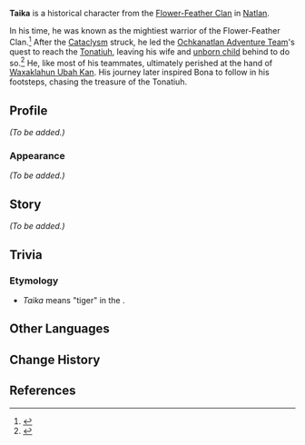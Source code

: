 {{Stub|Missing profile}}
{{Character Infobox
|type             = Mentioned
|image            = <!--NPC Taika.png-->
|realname         = <!-- Optional, if different from in-game name -->
|deceased         = Past
|region           = Natlan
|affiliation      = Flower-Feather Clan
|title            = Lord Taika
|titleRef         = <ref>{{Ref/Quest|Twisted Extension}}</ref>
|ancestry         = <!-- Clan/family -->
|father           = 
|mother           = 
|spouse           = Bona's Mother (wife)
|sibling          = 
|child            = Bona
|childNote        = deceased
|relative         = 
|voiceEN          = 
|voiceCN          = 
|voiceJP          = 
|voiceKR          = 
}}
'''Taika''' is a historical character from the [[Flower-Feather Clan]] in [[Natlan]].

In his time, he was known as the mightiest warrior of the Flower-Feather Clan.<ref>{{Ref/Arti|Demon-Warrior's Feather Mask}}</ref> After the [[Cataclysm]] struck, he led the [[Ochkanatlan Adventure Team]]'s quest to reach the [[Tonatiuh]], leaving his wife and [[Bona|unborn child]] behind to do so.<ref>{{Ref/Quest|Moment of Awakening}}</ref> He, like most of his teammates, ultimately perished at the hand of [[Waxaklahun Ubah Kan]]. His journey later inspired Bona to follow in his footsteps, chasing the treasure of the Tonatiuh.

==Profile==
''(To be added.)''

===Appearance===
''(To be added.)''

==Story==
''(To be added.)''
<!-- 
==Notes==
{{Reflist|note=1}}
-->
==Trivia==
===Etymology===
* ''Taika'' means "tiger" in the {{w|Māori language}}.

==Other Languages==
{{Other Languages
|default_hidden=1
|en      = Taika
|zhs     = 泰卡
|zhs_rm  = Tàikǎ
|zht     = 泰卡
|zht_rm  = Tàikǎ
|ja      = タイカ
|ko      = 타이카
|es      = Taika
|fr      = Taika
|ru      = Тайка
|th      = Taika
|vi      = Taika
|de      = Taika
|id      = Taika
|pt      = Taika
|tr      = Taika
|it      = Taika
}}

==Change History==
{{Change History|introduced=5.0}}

==References==
{{Reflist}}